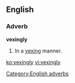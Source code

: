 ==English==

===Adverb===
'''vexingly'''

# In a [[vexing]] manner.

[[Category:English adverbs]]

[[ko:vexingly]]
[[vi:vexingly]]